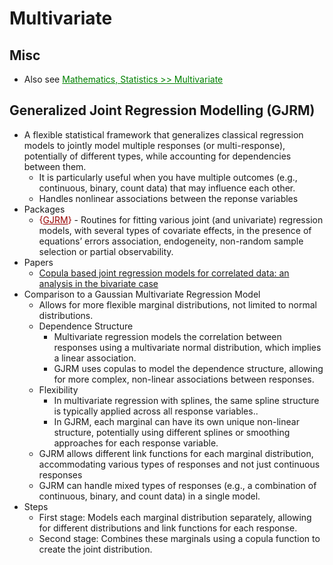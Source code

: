 # Multivariate {#sec-reg-multivar .unnumbered}

## Misc {#sec-reg-multivar-misc .unnumbered}

-   Also see [Mathematics, Statistics \>\> Multivariate](mathematics-statistics.qmd#sec-math-statc-desc-multiv){style="color: green"}

## Generalized Joint Regression Modelling (GJRM) {#sec-reg-multivar-gjrm .unnumbered}

-   A flexible statistical framework that generalizes classical regression models to jointly model multiple responses (or multi-response), potentially of different types, while accounting for dependencies between them.
    -   It is particularly useful when you have multiple outcomes (e.g., continuous, binary, count data) that may influence each other.
    -   Handles nonlinear associations between the reponse variables
-   Packages
    -   [{]{style="color: #990000"}[GJRM](https://cran.r-project.org/web/packages/GJRM/index.html){style="color: #990000"}[}]{style="color: #990000"} - Routines for fitting various joint (and univariate) regression models, with several types of covariate effects, in the presence of equations' errors association, endogeneity, non-random sample selection or partial observability.
-   Papers
    -   [Copula based joint regression models for correlated data: an analysis in the bivariate case](https://arxiv.org/abs/2410.11892)
-   Comparison to a Gaussian Multivariate Regression Model
    -   Allows for more flexible marginal distributions, not limited to normal distributions.
    -   Dependence Structure
        -   Multivariate regression models the correlation between responses using a multivariate normal distribution, which implies a linear association.
        -   GJRM uses copulas to model the dependence structure, allowing for more complex, non-linear associations between responses.
    -   Flexibility
        -   In multivariate regression with splines, the same spline structure is typically applied across all response variables..
        -   In GJRM, each marginal can have its own unique non-linear structure, potentially using different splines or smoothing approaches for each response variable.
    -   GJRM allows different link functions for each marginal distribution, accommodating various types of responses and not just continuous responses
    -   GJRM can handle mixed types of responses (e.g., a combination of continuous, binary, and count data) in a single model.
-   Steps
    -   First stage: Models each marginal distribution separately, allowing for different distributions and link functions for each response.
    -   Second stage: Combines these marginals using a copula function to create the joint distribution.
